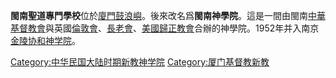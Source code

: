 '''閩南聖道專門學校'''位於[[廈門|廈門]][[鼓浪嶼|鼓浪嶼]]。後來改名爲'''閩南神學院'''。這是一間由閩南[[中華基督教會|中華基督教會]]與英國[[倫敦會|倫敦會]]、[[長老會|長老會]]、[[美國歸正教會|美國歸正教會]]合辦的神學院。1952年并入南京[[金陵协和神学院|金陵协和神学院]]。

{{School-stub}}

[[Category:中华民国大陆时期新教神学院|Category:中华民国大陆时期新教神学院]]
[[Category:厦门基督教新教|Category:厦门基督教新教]]